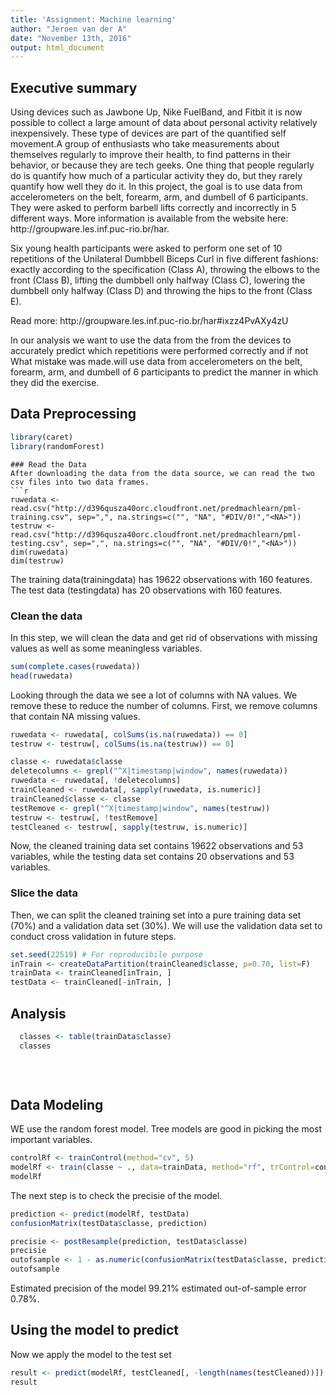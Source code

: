 ---
title: 'Assignment: Machine learning'
author: "Jeroen van der A"
date: "November 13th, 2016"
output: html_document
---

## Executive summary
Using devices such as Jawbone Up, Nike FuelBand, and Fitbit it is now possible to collect a large amount of data about personal activity relatively inexpensively. These type of devices are part of the quantified self movement.A group of enthusiasts who take measurements about themselves regularly to improve their health, to find patterns in their behavior, or because they are tech geeks. One thing that people regularly do is quantify how much of a particular activity they do, but they rarely quantify how well they do it. In this project, the goal is to use data from accelerometers on the belt, forearm, arm, and dumbell of 6 participants. They were asked to perform barbell lifts correctly and incorrectly in 5 different ways. More information is available from the website here: http://groupware.les.inf.puc-rio.br/har.

Six young health participants were asked to perform one set of 10 repetitions of the Unilateral Dumbbell Biceps Curl in five different fashions: exactly according to the specification (Class A), throwing the elbows to the front (Class B), lifting the dumbbell only halfway (Class C), lowering the dumbbell only halfway (Class D) and throwing the hips to the front (Class E).

Read more: http://groupware.les.inf.puc-rio.br/har#ixzz4PvAXy4zU

In our analysis we want to use the data from the from the devices to accurately predict which repetitions were performed correctly and if not 
What mistake was made.will use data from accelerometers on the belt, forearm, arm, and dumbell of 6 participants to predict the manner in which they did the exercise.  

## Data Preprocessing  
```{r, cache = T}
library(caret)
library(randomForest)

```

```  
### Read the Data
After downloading the data from the data source, we can read the two csv files into two data frames.  
```{r, cache = T}
ruwedata <- read.csv("http://d396qusza40orc.cloudfront.net/predmachlearn/pml-training.csv", sep=",", na.strings=c("", "NA", "#DIV/0!","<NA>"))
testruw <- read.csv("http://d396qusza40orc.cloudfront.net/predmachlearn/pml-testing.csv", sep=",", na.strings=c("", "NA", "#DIV/0!","<NA>"))
dim(ruwedata)
dim(testruw)
```
The training data(trainingdata) has 19622 observations with 160 features.
The test data (testingdata) has 20 observations with 160 features.


### Clean the data
In this step, we will clean the data and get rid of observations with missing values as well as some meaningless variables.
```{r, cache = T}
sum(complete.cases(ruwedata))
head(ruwedata)
```
Looking through the data we see a lot of columns with NA values. We remove these to reduce the number of columns.
First, we remove columns that contain NA missing values.
```{r, cache = T}
ruwedata <- ruwedata[, colSums(is.na(ruwedata)) == 0] 
testruw <- testruw[, colSums(is.na(testruw)) == 0] 
```  


```{r, cache = T}
classe <- ruwedata$classe
deletecolumns <- grepl("^X|timestamp|window", names(ruwedata))
ruwedata <- ruwedata[, !deletecolumns]
trainCleaned <- ruwedata[, sapply(ruwedata, is.numeric)]
trainCleaned$classe <- classe
testRemove <- grepl("^X|timestamp|window", names(testruw))
testruw <- testruw[, !testRemove]
testCleaned <- testruw[, sapply(testruw, is.numeric)]
```
Now, the cleaned training data set contains 19622 observations and 53 variables, while the testing data set contains 20 observations and 53 variables.

### Slice the data
Then, we can split the cleaned training set into a pure training data set (70%) and a validation data set (30%). We will use the validation data set to conduct cross validation in future steps.  
```{r, cache = T}
set.seed(22519) # For reproducibile purpose
inTrain <- createDataPartition(trainCleaned$classe, p=0.70, list=F)
trainData <- trainCleaned[inTrain, ]
testData <- trainCleaned[-inTrain, ]
```

## Analysis

```{r exploratory, cache=TRUE}
  classes <- table(trainData$classe)
  classes
  
  
  
```





## Data Modeling
WE use the random forest model. Tree models are good in picking the most important variables.
```{r, cache = T}
controlRf <- trainControl(method="cv", 5)
modelRf <- train(classe ~ ., data=trainData, method="rf", trControl=controlRf, ntree=250)
modelRf
```


The next step is to check the precisie of the model.
```{r, cache = T}
prediction <- predict(modelRf, testData)
confusionMatrix(testData$classe, prediction)
```
```{r, cache = T}
precisie <- postResample(prediction, testData$classe)
precisie
outofsample <- 1 - as.numeric(confusionMatrix(testData$classe, prediction)$overall[1])
outofsample
```
Estimated precision of the model 99.21% 
estimated out-of-sample error 0.78%.

## Using the model to predict
Now we apply the model to the test set  
```{r, cache = T}
result <- predict(modelRf, testCleaned[, -length(names(testCleaned))])
result
```  

